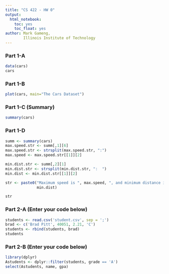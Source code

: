 ```yaml
---
title: "CS 422 - HW 0"
output: 
  html_notebook:
    toc: yes
    toc_float: yes
author: Mark Gameng,
        Illinois Institute of Technology
---
```


### Part 1-A
```r
data(cars)
cars
```

### Part 1-B

```r
plot(cars, main="The Cars Dataset")
```
### Part 1-C (Summary)
```r
summary(cars)
```

### Part 1-D
```r
summ <- summary(cars)
max.speed.str <- summ[,1][6]
max.speed.str <- strsplit(max.speed.str, ":")
max.speed <- max.speed.str[[1]][2]

min.dist.str <- summ[,2][1]
min.dist.str <- strsplit(min.dist.str, ":  ")
min.dist <- min.dist.str[[1]][2]

str <- paste0("Maximum speed is ", max.speed, ", and minimum distance is ", 
              min.dist)

str
```

### Part 2-A (Enter your code below)
```r
students <- read.csv('student.csv', sep = ';')
brad <- c('Brad Pitt', 40051, 2.21, 'C')
students <- rbind(students, brad)
students
```
### Part 2-B (Enter your code below)
```r
library(dplyr)
Astudents <- dplyr::filter(students, grade == 'A')
select(Astudents, name, gpa)
```

